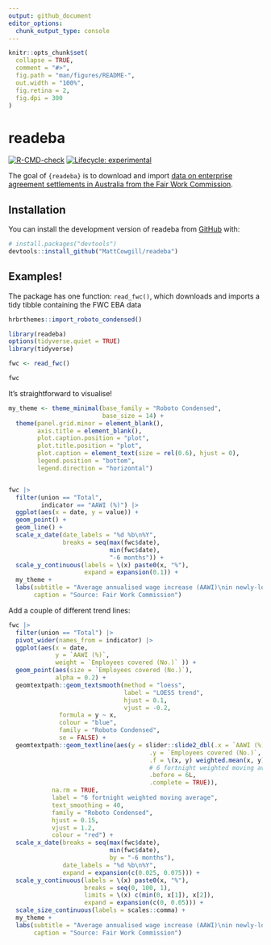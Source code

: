 ```yaml
---
output: github_document
editor_options: 
  chunk_output_type: console
---
```


<!-- README.md is generated from README.Rmd. Please edit that file -->

```r
knitr::opts_chunk$set(
  collapse = TRUE,
  comment = "#>",
  fig.path = "man/figures/README-",
  out.width = "100%",
  fig.retina = 2,
  fig.dpi = 300
)
```

# readeba

<!-- badges: start -->

[![R-CMD-check](https://github.com/MattCowgill/readeba/actions/workflows/R-CMD-check.yaml/badge.svg)](https://github.com/MattCowgill/readeba/actions/workflows/R-CMD-check.yaml)
[![Lifecycle: experimental](https://img.shields.io/badge/lifecycle-experimental-orange.svg)](https://lifecycle.r-lib.org/articles/stages.html#experimental)
<!-- badges: end -->

The goal of `{readeba}` is to download and import [data on enterprise agreement settlements in Australia from the Fair Work Commission](https://www.fwc.gov.au/agreements-awards/enterprise-agreements/about-enterprise-agreements/statistical-reports-enterprise?idU=1).

## Installation

You can install the development version of readeba from [GitHub](https://github.com/) with:

``` r
# install.packages("devtools")
devtools::install_github("MattCowgill/readeba")
```

## Examples!

The package has one function: `read_fwc()`, which downloads and imports a tidy tibble containing the FWC EBA data
```r
hrbrthemes::import_roboto_condensed()
```

```r
library(readeba)
options(tidyverse.quiet = TRUE)
library(tidyverse)

fwc <- read_fwc()

fwc 
```

It's straightforward to visualise!


```r
my_theme <- theme_minimal(base_family = "Roboto Condensed",
                          base_size = 14) +
  theme(panel.grid.minor = element_blank(),
        axis.title = element_blank(),
        plot.caption.position = "plot",
        plot.title.position = "plot",
        plot.caption = element_text(size = rel(0.6), hjust = 0),
        legend.position = "bottom",
        legend.direction = "horizontal")


fwc |> 
  filter(union == "Total",
         indicator == "AAWI (%)") |> 
  ggplot(aes(x = date, y = value)) +
  geom_point() +
  geom_line() +
  scale_x_date(date_labels = "%d %b\n%Y",
               breaks = seq(max(fwc$date),
                            min(fwc$date),
                            "-6 months")) +
  scale_y_continuous(labels = \(x) paste0(x, "%"),
                     expand = expansion(0.1)) +
  my_theme +
  labs(subtitle = "Average annualised wage increase (AAWI)\nin newly-lodged enterprise agreements",
       caption = "Source: Fair Work Commission")
```

Add a couple of different trend lines:
```r
fwc |> 
  filter(union == "Total") |> 
  pivot_wider(names_from = indicator) |> 
  ggplot(aes(x = date, 
             y = `AAWI (%)`,
             weight = `Employees covered (No.)` )) +
  geom_point(aes(size = `Employees covered (No.)`),
             alpha = 0.2) +
  geomtextpath::geom_textsmooth(method = "loess",
                                label = "LOESS trend",
                                hjust = 0.1,
                                vjust = -0.2,
              formula = y ~ x,
              colour = "blue",
              family = "Roboto Condensed",
              se = FALSE) +
  geomtextpath::geom_textline(aes(y = slider::slide2_dbl(.x = `AAWI (%)`,
                                       .y = `Employees covered (No.)`,
                                       .f = \(x, y) weighted.mean(x, y),
                                       # 6 fortnight weighted moving average
                                       .before = 6L,
                                       .complete = TRUE)),
            na.rm = TRUE,
            label = "6 fortnight weighted moving average",
            text_smoothing = 40,
            family = "Roboto Condensed",
            hjust = 0.15,
            vjust = 1.2,
            colour = "red") +
  scale_x_date(breaks = seq(max(fwc$date), 
                            min(fwc$date), 
                            by = "-6 months"),
               date_labels = "%d %b\n%Y",
               expand = expansion(c(0.025, 0.075))) +
  scale_y_continuous(labels = \(x) paste0(x, "%"),
                     breaks = seq(0, 100, 1),
                     limits = \(x) c(min(0, x[1]), x[2]),
                     expand = expansion(c(0, 0.05))) +
  scale_size_continuous(labels = scales::comma) +
  my_theme +
  labs(subtitle = "Average annualised wage increase (AAWI)\nin newly-lodged enterprise agreements",
       caption = "Source: Fair Work Commission")
```
